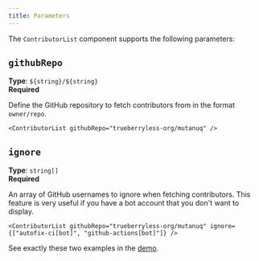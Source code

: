 ```yaml
---
title: Parameters
---
```


The `ContributorList` component supports the following parameters:

## `githubRepo`

**Type**: `${string}/${string}`  
**Required** 

Define the GitHub repository to fetch contributors from in the format `owner/repo`.

```mdx
<ContributorList githubRepo="trueberryless-org/mutanuq" />
```

## `ignore`

**Type**: `string[]`  
**Required** 

An array of GitHub usernames to ignore when fetching contributors.
This feature is very useful if you have a bot account that you don't want to display.

```mdx wrap
<ContributorList githubRepo="trueberryless-org/mutanuq" ignore={["autofix-ci[bot]", "github-actions[bot]"]} />
```

See exactly these two examples in the [demo](/demo).
